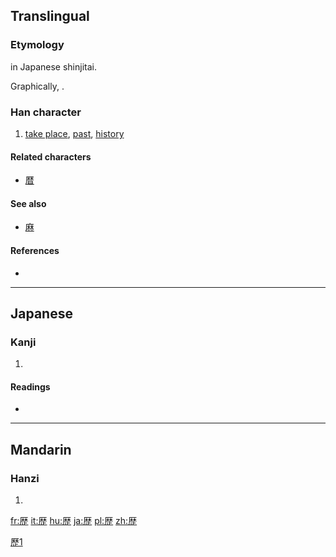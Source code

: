 {{also|歷|历}}
==Translingual==
{{ja-forms|歴|[[历]]|[[歷]]}}
===Etymology===
{{Han simp|歷|f=秝|t=林}} in Japanese shinjitai.

Graphically, {{Han compound|厂|林|止}}.

===Han character===
{{Han char|rn=77|rad=止|as=10|sn=14|four=|canj=一木木一 (MDDM)|ids=⿸[[𠩵]][[止]]}}

# [[take place]], [[past]], [[history]]

====Related characters====
* [[暦]]

====See also====
* [[麻]]

====References====
* {{Han ref|kx=0577.081|dkj=16334|hdz=21444.070|uh=6B74|ud=27508}}

[[Category:CJKV characters simplified differently in Japan and China|歷1]]

----

==Japanese==

===Kanji===
{{ja-kanji|grade=4|rs=止10}}

# {{defn|lang=ja|sort=止10}}

====Readings====
* {{ja-readings|on=[[れき]] (reki), [[りゃく]] (ryaku)|kun=[[へる]] (heru)}}

----

==Mandarin==

===Hanzi===
{{cmn-hanzi|pin=[[lì]] ([[li4]])|wg=li<sup>4</sup>}}

# {{defn|lang=cmn|sort=止10}}

[[fr:歴]]
[[it:歴]]
[[hu:歴]]
[[ja:歴]]
[[pl:歴]]
[[zh:歴]]